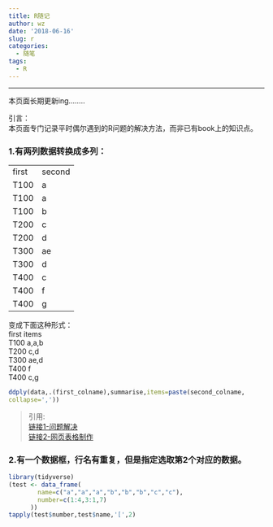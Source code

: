 ```yaml
---
title: R随记
author: wz
date: '2018-06-16'
slug: r
categories:
  - 随笔
tags:
  - R
---
```

---
本页面长期更新ing........

引言：<br>
本页面专门记录平时偶尔遇到的R问题的解决方法，而非已有book上的知识点。

### 1.有两列数据转换成多列：
<table class="table table-bordered table-striped table-condensed">
   <tr>
      <td>first</td>
      <td>second</td>
   </tr>
   <tr>
      <td>T100 </td>
      <td>a</td>
   </tr>
   <tr>
      <td>T100 </td>
      <td>a</td>
   </tr>
   <tr>
      <td>T100 </td>
      <td>b</td>
   </tr>
   <tr>
      <td>T200 </td>
      <td>c</td>
   </tr>
   <tr>
      <td>T200 </td>
      <td>d</td>
   </tr>
   <tr>
      <td>T300 </td>
      <td>ae</td>
   </tr>
   <tr>
      <td>T300 </td>
      <td>d</td>
   </tr>
   <tr>
      <td>T400 </td>
      <td>c</td>
   </tr>
   <tr>
      <td>T400</td>
      <td>f</td>
   </tr>
   <tr>
      <td>T400 </td>
      <td>g</td>
   </tr>
</table>

变成下面这种形式：<br>
  first    items<br>
 T100     a,a,b<br>
 T200        c,d<br>
 T300      ae,d<br>
 T400         f<br>
 T400        c,g<br>

```r
ddply(data,.(first_colname),summarise,items=paste(second_colname,
collapse=','))
```
> 引用:<br>[链接1-问题解决](http://f.dataguru.cn/thread-249421-1-1.html)<br>
> [链接2-网页表格制作](http://www.ituring.com.cn/article/3452)

### 2.有一个数据框，行名有重复，但是指定选取第2个对应的数据。
```r
library(tidyverse)
(test <- data_frame(
        name=c("a","a","a","b","b","b","c","c"),
        number=c(1:4,3:1,7)
      ))
tapply(test$number,test$name,'[',2)  
```
